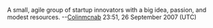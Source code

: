 A small, agile group of startup innovators with a big idea, passion, and modest resources.
--[[User:Colinmcnab|Colinmcnab]] 23:51, 26 September 2007 (UTC)